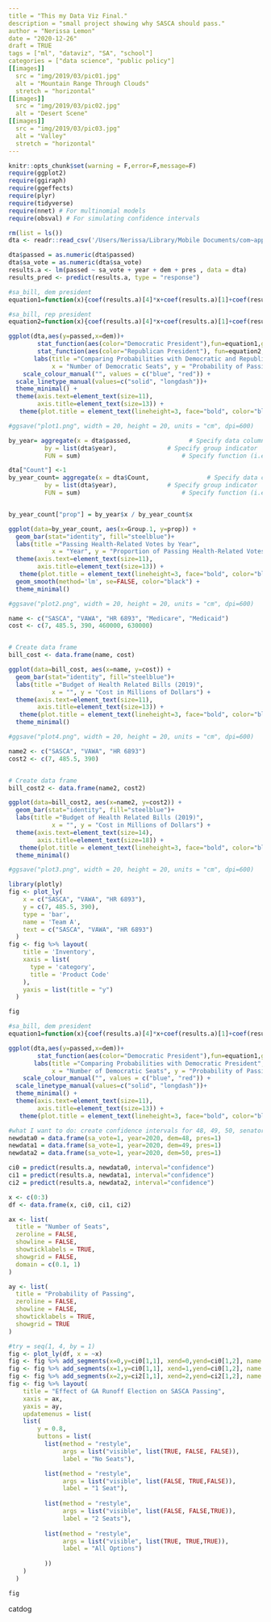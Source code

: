 ```yaml
---
title = "This my Data Viz Final."
description = "small project showing why SASCA should pass."
author = "Nerissa Lemon"
date = "2020-12-26"
draft = TRUE
tags = ["ml", "dataviz", "SA", "school"]
categories = ["data science", "public policy"]
[[images]]
  src = "img/2019/03/pic01.jpg"
  alt = "Mountain Range Through Clouds"
  stretch = "horizontal"
[[images]]
  src = "img/2019/03/pic02.jpg"
  alt = "Desert Scene"
[[images]]
  src = "img/2019/03/pic03.jpg"
  alt = "Valley"
  stretch = "horizontal"
---
```






```r
knitr::opts_chunk$set(warning = F,error=F,message=F)
require(ggplot2)
require(ggiraph)
require(ggeffects)
require(plyr)
require(tidyverse)
require(nnet) # For multinomial models
require(obsval) # For simulating confidence intervals
```

```r
rm(list = ls())
dta <- readr::read_csv('/Users/Nerissa/Library/Mobile Documents/com~apple~CloudDocs/gt/f2020/dataviz/dviz.csv')

dta$passed = as.numeric(dta$passed)
dta$sa_vote = as.numeric(dta$sa_vote)
results.a <- lm(passed ~ sa_vote + year + dem + pres , data = dta)
results_pred <- predict(results.a, type = "response")
```



```r
#sa_bill, dem president
equation1=function(x){coef(results.a)[4]*x+coef(results.a)[1]+coef(results.a)[2]+coef(results.a)[3]*2021+coef(results.a)[5]}

#sa_bill, rep president
equation2=function(x){coef(results.a)[4]*x+coef(results.a)[1]+coef(results.a)[2]+coef(results.a)[3]*2021}

ggplot(dta,aes(y=passed,x=dem))+
        stat_function(aes(color="Democratic President"),fun=equation1,geom="line")+
        stat_function(aes(color="Republican President"), fun=equation2,geom="line", linetype="longdash")+
       labs(title ="Comparing Probabilities with Democratic and Republican President", 
            x = "Number of Democratic Seats", y = "Probability of Passing") +
    scale_colour_manual("", values = c("blue", "red")) +
  scale_linetype_manual(values=c("solid", "longdash"))+
  theme_minimal() +
  theme(axis.text=element_text(size=11),
        axis.title=element_text(size=13)) + 
   theme(plot.title = element_text(lineheight=3, face="bold", color="black", size=14))

#ggsave("plot1.png", width = 20, height = 20, units = "cm", dpi=600)
```


```r
by_year= aggregate(x = dta$passed,                # Specify data column
          by = list(dta$year),              # Specify group indicator
          FUN = sum)                            # Specify function (i.e. sum)

dta["Count"] <-1
by_year_count= aggregate(x = dta$Count,                # Specify data column
          by = list(dta$year),              # Specify group indicator
          FUN = sum)                            # Specify function (i.e. sum)


by_year_count["prop"] = by_year$x / by_year_count$x

```

```r
ggplot(data=by_year_count, aes(x=Group.1, y=prop)) +
  geom_bar(stat="identity", fill="steelblue")+
  labs(title ="Passing Health-Related Votes by Year", 
            x = "Year", y = "Proportion of Passing Health-Related Votes") +
  theme(axis.text=element_text(size=11),
        axis.title=element_text(size=13)) + 
   theme(plot.title = element_text(lineheight=3, face="bold", color="black", size=14))+
  geom_smooth(method='lm', se=FALSE, color="black") +
  theme_minimal()

#ggsave("plot2.png", width = 20, height = 20, units = "cm", dpi=600)

```
```r
name <- c("SASCA", "VAWA", "HR 6893", "Medicare", "Medicaid")
cost <- c(7, 485.5, 390, 460000, 630000)


# Create data frame 
bill_cost <- data.frame(name, cost)

ggplot(data=bill_cost, aes(x=name, y=cost)) +
  geom_bar(stat="identity", fill="steelblue")+
  labs(title ="Budget of Health Related Bills (2019)", 
            x = "", y = "Cost in Millions of Dollars") +
  theme(axis.text=element_text(size=11),
        axis.title=element_text(size=13)) + 
   theme(plot.title = element_text(lineheight=3, face="bold", color="black", size=14))+
  theme_minimal()

#ggsave("plot4.png", width = 20, height = 20, units = "cm", dpi=600)

```

```r
name2 <- c("SASCA", "VAWA", "HR 6893")
cost2 <- c(7, 485.5, 390)


# Create data frame 
bill_cost2 <- data.frame(name2, cost2)

ggplot(data=bill_cost2, aes(x=name2, y=cost2)) +
  geom_bar(stat="identity", fill="steelblue")+
  labs(title ="Budget of Health Related Bills (2019)", 
            x = "", y = "Cost in Millions of Dollars") +
  theme(axis.text=element_text(size=14),
        axis.title=element_text(size=18)) + 
   theme(plot.title = element_text(lineheight=3, face="bold", color="black", size=14))+
  theme_minimal()

#ggsave("plot3.png", width = 20, height = 20, units = "cm", dpi=600)

```

```r
library(plotly)
fig <- plot_ly(
    x = c("SASCA", "VAWA", "HR 6893"),
    y = c(7, 485.5, 390),
    type = 'bar',
    name = 'Team A',
    text = c("SASCA", "VAWA", "HR 6893")
  )
fig <- fig %>% layout(
    title = 'Inventory',
    xaxis = list(
      type = 'category',
      title = 'Product Code'
    ),
    yaxis = list(title = "y")
  )

fig
```


```r
#sa_bill, dem president
equation1=function(x){coef(results.a)[4]*x+coef(results.a)[1]+coef(results.a)[2]+coef(results.a)[3]*2021+coef(results.a)[5]}

ggplot(dta,aes(y=passed,x=dem))+
        stat_function(aes(color="Democratic President"),fun=equation1,geom="line")+
       labs(title ="Comparing Probabilities with Democratic President", 
            x = "Number of Democratic Seats", y = "Probability of Passing") +
    scale_colour_manual("", values = c("blue", "red")) +
  scale_linetype_manual(values=c("solid", "longdash"))+
  theme_minimal() +
  theme(axis.text=element_text(size=11),
        axis.title=element_text(size=13)) + 
   theme(plot.title = element_text(lineheight=3, face="bold", color="black", size=14))


```


```r
#what I want to do: create confidence intervals for 48, 49, 50, senators. 
newdata0 = data.frame(sa_vote=1, year=2020, dem=48, pres=1)
newdata1 = data.frame(sa_vote=1, year=2020, dem=49, pres=1)
newdata2 = data.frame(sa_vote=1, year=2020, dem=50, pres=1)

ci0 = predict(results.a, newdata0, interval="confidence") 
ci1 = predict(results.a, newdata1, interval="confidence") 
ci2 = predict(results.a, newdata2, interval="confidence") 
```

```r
x <- c(0:3)
df <- data.frame(x, ci0, ci1, ci2)

ax <- list(
  title = "Number of Seats",
  zeroline = FALSE,
  showline = FALSE,
  showticklabels = TRUE,
  showgrid = FALSE,
  domain = c(0.1, 1)
)

ay <- list(
  title = "Probability of Passing",
  zeroline = FALSE,
  showline = FALSE,
  showticklabels = TRUE,
  showgrid = TRUE
)

#try = seq(1, 4, by = 1)
fig <- plot_ly(df, x = ~x)
fig <- fig %>% add_segments(x=0,y=ci0[1,1], xend=0,yend=ci0[1,2], name = "No seats")
fig <- fig %>% add_segments(x=1,y=ci0[1,1], xend=1,yend=ci0[1,2], name = "1 seat", visible = F)
fig <- fig %>% add_segments(x=2,y=ci2[1,1], xend=2,yend=ci2[1,2], name = "2 seats", visible = F)
fig <- fig %>% layout(
    title = "Effect of GA Runoff Election on SASCA Passing",
    xaxis = ax,
    yaxis = ay,
    updatemenus = list(
    list(
        y = 0.8,
        buttons = list(
          list(method = "restyle",
               args = list("visible", list(TRUE, FALSE, FALSE)),
               label = "No Seats"),

          list(method = "restyle",
               args = list("visible", list(FALSE, TRUE,FALSE)),
               label = "1 Seat"), 
          
          list(method = "restyle",
               args = list("visible", list(FALSE, FALSE,TRUE)),
               label = "2 Seats"),
          
          list(method = "restyle",
               args = list("visible", list(TRUE, TRUE,TRUE)),
               label = "All Options")
          
          ))
    )
  )

fig

```

catdog


